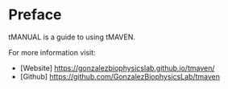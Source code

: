 # Preface {.unnumbered}

tMANUAL is a guide to using tMAVEN.

For more information visit:

* [Website] <https://gonzalezbiophysicslab.github.io/tmaven/>
* [Github] <https://github.com/GonzalezBiophysicsLab/tmaven>

